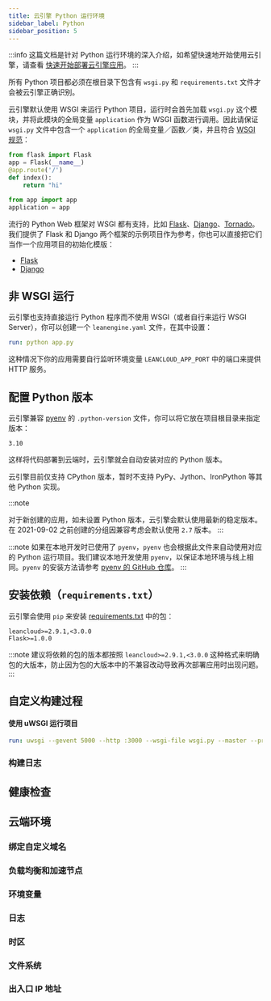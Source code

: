 ```yaml
---
title: 云引擎 Python 运行环境
sidebar_label: Python
sidebar_position: 5
---
```



:::info
这篇文档是针对 Python 运行环境的深入介绍，如希望快速地开始使用云引擎，请查看 [快速开始部署云引擎应用](/sdk/engine/deploy/getting-started)。
:::

所有 Python 项目都必须在根目录下包含有 `wsgi.py` 和 `requirements.txt` 文件才会被云引擎正确识别。

云引擎默认使用 WSGI 来运行 Python 项目，运行时会首先加载 `wsgi.py` 这个模块，并将此模块的全局变量 `application` 作为 WSGI 函数进行调用。因此请保证 `wsgi.py` 文件中包含一个 `application` 的全局变量／函数／类，并且符合 [WSGI 规范](https://peps.python.org/pep-0333/)：

```python title='app.py'
from flask import Flask
app = Flask(__name__)
@app.route('/')
def index():
    return "hi"
```

```python title='wsgi.py'
from app import app
application = app
```

流行的 Python Web 框架对 WSGI 都有支持，比如 [Flask](https://flask.palletsprojects.com/en/)、[Django](https://www.djangoproject.com)、[Tornado](https://www.tornadoweb.org/en/stable/)。我们提供了 Flask 和 Django 两个框架的示例项目作为参考，你也可以直接把它们当作一个应用项目的初始化模版：

- [Flask](https://github.com/leancloud/python-getting-started)
- [Django](https://github.com/leancloud/django-getting-started)

## 非 WSGI 运行

云引擎也支持直接运行 Python 程序而不使用 WSGI（或者自行来运行 WSGI Server），你可以创建一个 `leanengine.yaml` 文件，在其中设置：

```yaml title='leanengine.yaml'
run: python app.py
```

这种情况下你的应用需要自行监听环境变量 `LEANCLOUD_APP_PORT` 中的端口来提供 HTTP 服务。

## 配置 Python 版本

云引擎兼容 [pyenv](https://github.com/pyenv/pyenv) 的 `.python-version` 文件，你可以将它放在项目根目录来指定版本：

```plain title='.python-version'
3.10
```

这样将代码部署到云端时，云引擎就会自动安装对应的 Python 版本。

云引擎目前仅支持 CPython 版本，暂时不支持 PyPy、Jython、IronPython 等其他 Python 实现。

:::note

<Conditional brand="leancloud">对于新创建的应用，</Conditional>如未设置 Python
版本，云引擎会默认使用最新的稳定版本。
<Conditional brand="leancloud">
  在 2021-09-02 之前创建的分组因兼容考虑会默认使用 `2.7` 版本。
</Conditional>
:::

:::note
如果在本地开发时已使用了 `pyenv`，`pyenv` 也会根据此文件来自动使用对应的 Python 运行项目。我们建议本地开发使用 `pyenv`，以保证本地环境与线上相同。`pyenv` 的安装方法请参考 [pyenv 的 GitHub 仓库](https://github.com/pyenv/pyenv)。
:::

## 安装依赖（`requirements.txt`）

云引擎会使用 `pip` 来安装 [requirements.txt](https://pip.pypa.io/en/stable/user_guide/#requirements-files) 中的包：

```plain title='requirements.txt'
leancloud>=2.9.1,<3.0.0
Flask>=1.0.0
```

:::note
建议将依赖的包的版本都按照 `leancloud>=2.9.1,<3.0.0` 这种格式来明确包的大版本，防止因为包的大版本中的不兼容改动导致再次部署应用时出现问题。
:::

## 自定义构建过程

<BuildingAdvanced>

#### 使用 uWSGI 运行项目

```yaml title='leanengine.yaml'
run: uwsgi --gevent 5000 --http :3000 --wsgi-file wsgi.py --master --process=${LEANCLOUD_AVAILABLE_CPUS} --disable-log
```

</BuildingAdvanced>

### 构建日志

<BuildingBuildLogs />

## 健康检查

<CloudHealthCheck />

## 云端环境

### 绑定自定义域名

<CloudCustomDomain />

### 负载均衡和加速节点

<CloudLoadBalancer only="python" />

### 环境变量

<CloudEnvironments />

### 日志

<CloudLogs only="python" />

### 时区

<CloudTimezone />

### 文件系统

<CloudFilesystem />

### 出入口 IP 地址

<CloudInternetAddress />
